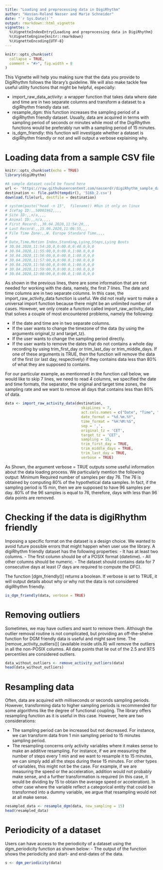 ```yaml
---
title: "Loading and preprocessing data in DigiRhythm"
author: "Hassan-Roland Nasser and Marie Schneider"
date: "`r Sys.Date()`"
output: rmarkdown::html_vignette
vignette: >
  %\VignetteIndexEntry{Loading and preprocessing data in DigiRhythm}
  %\VignetteEngine{knitr::rmarkdown}
  %\VignetteEncoding{UTF-8}
---
```


```r
knitr::opts_chunk$set(
  collapse = TRUE,
  comment = "#>", fig.width = 8
)
```

This Vignette will help you making sure that the data you provide to DigiRhythm follows the library's guideline. We will also make tackle few useful utility functions that might be helpful, especially:

- import_raw_data_activity: a wrapper function that takes data where date and time are in two separate columns and transform a dataset to a digiRhythm friendly data set.
- resample_dgm: this function increases the sampling period of a digiRhythm friendly dataset. Usually, data are acquired in terms with sampling period of seconds or minutes while most of the DigiRhythm functions would be preferably run with a sampling period of 15 minutes.
- is_dgm_friendly: this function will investigate whether a dataset is digiRhythm friendly or not and will output a verbose explaining why.

# Loading data from a sample CSV file
```r
knitr::opts_chunk$set(echo = TRUE)
library(digiRhythm)

#A sample dataset could be found here
url <- 'https://raw.githubusercontent.com/nasserdr/digiRhythm_sample_datasets/main/516b_2.csv'
destination <- file.path(tempdir(), '516b_2.csv')
download.file(url, destfile = destination)

# system(paste("head -n 15",  filename)) #Run it only on linux
# IceTag ID:,,50001962,,,,
# Site ID:,,n/a,,,,
# Animal ID:,,n/a,,,,
# First Record:,,30.04.2020,11:54:20,,,
# Last Record:,,15.06.2020,11:06:55,,,
# File Time Zone:,,W. Europe Standard Time,,,,
# 
# Date,Time,Motion Index,Standing,Lying,Steps,Lying Bouts
# 30.04.2020,11:54:20,0,0:00.0,0:40.0,0,0
# 30.04.2020,11:55:00,0,0:00.0,1:00.0,0,0
# 30.04.2020,11:56:00,0,0:00.0,1:00.0,0,0
# 30.04.2020,11:57:00,0,0:00.0,1:00.0,0,0
# 30.04.2020,11:58:00,0,0:00.0,1:00.0,0,0
# 30.04.2020,11:59:00,0,0:00.0,1:00.0,0,0
# 30.04.2020,12:00:00,0,0:00.0,1:00.0,0,0

```

As shown in the previous lines, there are some information that are not needed for working with the data, namely, the first 7 lines. The date and time columns are in two separate columns. In this case, the import_raw_activity_data function is useful. We did not really want to make a universal import function because there might be an unlimited number of cases. However, we only create a function called import_raw_activity_data that solves a couple of most encountered problems, namely the following:

- If the date and time are in two separate columns.
- If the user wants to change the timezone of the data (by using the arguments original_tz and target_tz).
- If the user wants to change  the sampling period directly.
- If the user wants to remove the dates that do not contains a whole day recording by using trim_first_day or trim_last_day or trim_middle_days. If one of these arguments is TRUE, then the function will remove the data of the first (or last day, respectively) if they contains data less than 80% of what they are supposed to contains.

For our particular example, as mentionned in the function call below, we would like to skip 7 lines, we need to read 4 columns, we specified the date and time formats, the separator, the original and target time zones, the sampling rate and we want to remove all days that contains less than 80% of data.

```r
data <- import_raw_activity_data(destination,
                                   skipLines = 7,
                                   act.cols.names = c("Date", "Time", "Motion Index", 'Steps'),
                                   date_format = "%d.%m.%Y",
                                   time_format = "%H:%M:%S",
                                   sep = ',',
                                   original_tz = 'CET',
                                   target_tz = 'CET',
                                   sampling = 15,
                                   trim_first_day = TRUE,
                                   trim_middle_days = TRUE,
                                   trim_last_day = TRUE,
                                   verbose = TRUE)

```

As Shown, the argument verbose = TRUE outputs some useful information about the data loading process. We particularly mention the following output:
Minimum Required number of samples per day 76. The 76 is obtained by computing 80% of the hypothetical data samples. In fact, if the sampling period is 15 min, then we are supposed to have 96 samples per day. 80% of the 96 samples is equal to 76, therefore, days with less than 96 data points are removed.

# Checking if the data is digiRhythm friendly
Imposing a specific format on the dataset is a design choice. We wanted to avoid future
possible errors that might happen when user use the library. A digiRhythm friendly dataset
has the following properties:
- It has at least two columns.
- The first column should be of a POSIX format (datetime).
- All other columns should be numeric.
- The dataset should contains data for 7 consecutive days at least (7 days are required to compute the DFC).

The function [dgm_friendly()] returns a boolean. If verbose is set to TRUE, it will output
details about why or why not the data is not considered digiRhythm friendly.

```r
is_dgm_friendly(data, verbose = TRUE)
```

# Removing outliers

Sometimes, we may have outliers and want to remove them. Although the outlier removal
routine is not complicated, but providing an off-the-shelve function for DGM friendly data
is useful and might save time. The [remove_activity_outliers()] (available inside utils.R) will remove the outliers in all the non-POSIX columns. All data points that lie out of the 2.5 and 97.5 percentiles are considered outliers. 
```r
data_without_outliers <- remove_activity_outliers(data)
head(data_without_outliers)
```


# Resampling data

Often, data are acquired with milliseconds or seconds sampling periods. However, transforming data to higher sampling periods is recommended for some algorithms like the degree of functional coupling. The library offers resampling function as it is useful in this case. However, here are two considerations:

- The sampling period can be increased but not decreased. For instance, we can transform data from 1 min sampling period to 15 minutes sampling period.
- The resampling concerns only activity variables where it makes sense to make an additive resampling. For instance, if we are measuring the number of steps every 1 min and we want to resample it to 15 minutes, we can simply add all the steps during these 15 minutes. For other types of variables, this might not be the case. For example, if we are measuring the speed or the acceleration, addition would not probably make sense, and a further transformation is required (in this case, it would be dividing by 15 to obtain the average speed or acceleration). In other case where the variable reflect a categorical entity that could be transformed into a dummy variable, we argue that resampling would not at all make sense.

```r
resampled_data <- resample_dgm(data, new_sampling = 15)
head(resampled_data)
```

# Periodicity of a dataset

Users can have access to the periodicity of a dataset using the dgm_periodicity function as shown below:
 - The output of the function shows the periodicity and start- and end-dates of the data.

```r
s <- dgm_periodicity(data)
```
